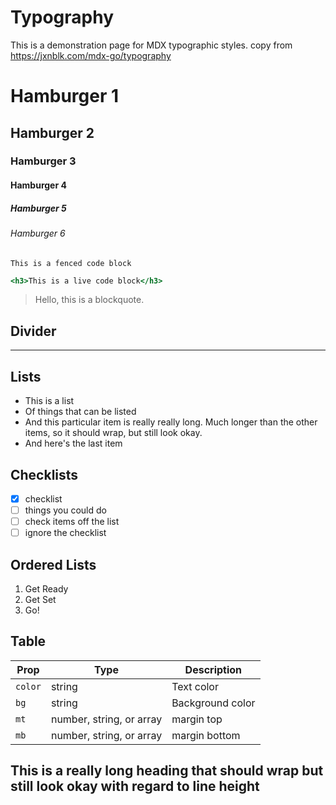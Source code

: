 


# Typography

This is a demonstration page for MDX typographic styles. copy from https://jxnblk.com/mdx-go/typography

# Hamburger 1
## Hamburger 2
### Hamburger 3
#### Hamburger 4
##### Hamburger 5
###### Hamburger 6

```
This is a fenced code block
```


```.jsx
<h3>This is a live code block</h3>
```

> Hello, this is a blockquote.

## Divider

---

## Lists

- This is a list
- Of things that can be listed
- And this particular item is really really long. Much longer than the other items, so it should wrap, but still look okay.
- And here's the last item

## Checklists

- [x] checklist
- [ ] things you could do
- [ ] check items off the list
- [ ] ignore the checklist

## Ordered Lists

1. Get Ready
2. Get Set
3. Go!

## Table

Prop | Type | Description
---|---|---
`color` | string | Text color
`bg` | string | Background color
`mt` | number, string, or array | margin top
`mb` | number, string, or array | margin bottom

## This is a really long heading that should wrap but still look okay with regard to line height
